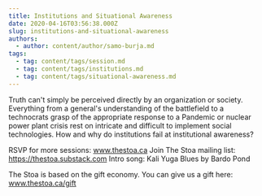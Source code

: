 ```yaml
---
title: Institutions and Situational Awareness
date: 2020-04-16T03:56:38.000Z
slug: institutions-and-situational-awareness
authors:
  - author: content/author/samo-burja.md
tags:
  - tag: content/tags/session.md
  - tag: content/tags/institutions.md
  - tag: content/tags/situational-awareness.md
---
```


Truth can't simply be perceived directly by an organization or society. Everything from a general's understanding of the battlefield to a technocrats grasp of the appropriate response to a Pandemic or nuclear power plant crisis rest on intricate and difficult to implement social technologies. How and why do institutions fail at institutional awareness?

RSVP for more sessions: www.thestoa.ca
Join The Stoa mailing list: https://thestoa.substack.com
Intro song: Kali Yuga Blues by Bardo Pond

The Stoa is based on the gift economy. You can give us a gift here: www.thestoa.ca/gift
